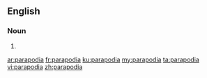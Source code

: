==English==

===Noun===
{{head|en}}

# {{plural of|parapodium}}

[[ar:parapodia]]
[[fr:parapodia]]
[[ku:parapodia]]
[[my:parapodia]]
[[ta:parapodia]]
[[vi:parapodia]]
[[zh:parapodia]]